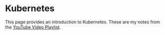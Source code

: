 # Kubernetes


This page provides an introduction to Kubernetes. These are my notes from the [YouTube Video Playlist](https://www.youtube.com/watch?v=6_gMoe7Ik8k&list=PLl4APkPHzsUUOkOv3i62UidrLmSB8DcGC).
